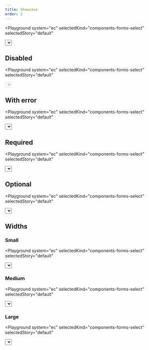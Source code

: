 ```yaml
---
title: Showcase
order: 2
---
```



<Playground
  system="ec"
  selectedKind="components-forms-select"
  selectedStory="default"
>
  <Select
    id="select-id"
    name="select-name"
    label={demoContent.label}
    options={demoContent.options}
    helperText="This is the input's helper text."
    width={demoContent.width}
  />
</Playground>

## Disabled

<Playground
  system="ec"
  selectedKind="components-forms-select"
  selectedStory="default"
>
  <Select
    id="select-id-2"
    name="select-name"
    label={demoContent.label}
    options={demoContent.options}
    helperText="This is the input's helper text."
    disabled
    width={demoContent.width}
  />
</Playground>

## With error

<Playground
  system="ec"
  selectedKind="components-forms-select"
  selectedStory="default"
>
  <Select
    id="select-id-3"
    name="select-name"
    label={demoContent.label}
    options={demoContent.options}
    helperText="This is the input's helper text."
    invalid
    invalidText="This is the error message"
    width={demoContent.width}
  />
</Playground>

## Required

<Playground
  system="ec"
  selectedKind="components-forms-select"
  selectedStory="default"
>
  <Select
    id="select-id-4"
    name="select-name"
    label={demoContent.label}
    options={demoContent.options}
    helperText="This is the input's helper text."
    required
    requiredText="*"
    width={demoContent.width}
  />
</Playground>

## Optional

<Playground
  system="ec"
  selectedKind="components-forms-select"
  selectedStory="default"
>
  <Select
    id="select-id-5"
    name="select-name"
    label={demoContent.label}
    options={demoContent.options}
    helperText="This is the input's helper text."
    optionalText=" (optional)"
    width={demoContent.width}
  />
</Playground>

## Widths

### Small

<Playground
  system="ec"
  selectedKind="components-forms-select"
  selectedStory="default"
>
  <Select
    id="select-id-6"
    name="select-name"
    label={demoContent.label}
    options={demoContent.options}
    helperText="This is the input's helper text."
    width="s"
  />
</Playground>

### Medium

<Playground
  system="ec"
  selectedKind="components-forms-select"
  selectedStory="default"
>
  <Select
    id="select-id-7"
    name="select-name"
    label={demoContent.label}
    options={demoContent.options}
    helperText="This is the input's helper text."
    width="m"
  />
</Playground>

### Large

<Playground
  system="ec"
  selectedKind="components-forms-select"
  selectedStory="default"
>
  <Select
    id="select-id-8"
    name="select-name"
    label={demoContent.label}
    options={demoContent.options}
    helperText="This is the input's helper text."
    width="l"
  />
</Playground>
